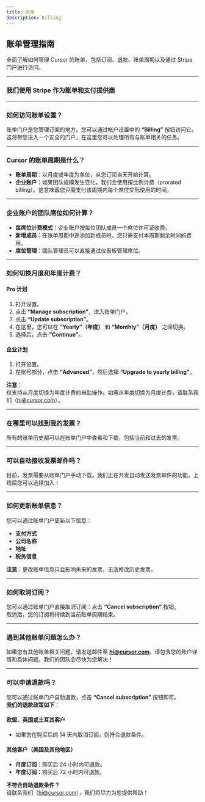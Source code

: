 ```yaml
---
title: 账单
description: Billing
---
```


## 账单管理指南

全面了解如何管理 Cursor 的账单，包括订阅、退款、账单周期以及通过 Stripe 门户进行访问。

---

### 我们使用 Stripe 作为账单和支付提供商

---

### **如何访问账单设置？**

账单门户是您管理订阅的地方。您可以通过帐户设置中的 **“Billing”** 按钮访问它。这将带您进入一个安全的门户，在这里您可以处理所有与账单相关的任务。

---

### **Cursor 的账单周期是什么？**

- **账单周期**：以月度或年度为单位，从您订阅当天开始计算。  
- **企业账户**：如果团队规模发生变化，我们会使用按比例计费（prorated billing）。这意味着您只需支付该周期内每个席位实际使用的时间。

---

### **企业账户的团队席位如何计算？**

- **每席位计费模式**：企业账户按每位团队成员一个席位许可证收费。  
- **新增成员**：在账单周期中途添加新成员时，您只需支付本周期剩余时间的费用。  
- **席位管理**：团队管理员可以直接通过仪表板管理席位。

---

### **如何切换月度和年度计费？**

#### **Pro 计划**  
1. 打开设置。  
2. 点击 **“Manage subscription”**，进入账单门户。  
3. 点击 **“Update subscription”**。  
4. 在这里，您可以在 **“Yearly”（年度）** 和 **“Monthly”（月度）** 之间切换。  
5. 选择后，点击 **“Continue”**。

#### **企业计划**  
1. 打开设置。  
2. 在账号部分，点击 **“Advanced”**，然后选择 **“Upgrade to yearly billing”**。

**注意**：  
仅支持从月度切换为年度计费的自助操作。如需从年度切换为月度计费，请联系我们（hi@cursor.com）。

---

### **在哪里可以找到我的发票？**

所有的账单历史都可以在账单门户中查看和下载，包括当前和过去的发票。

---

### **可以自动接收发票邮件吗？**

目前，发票需要从账单门户手动下载。我们正在开发自动发送发票邮件的功能，上线后您可以选择加入！

---

### **如何更新账单信息？**

您可以通过账单门户更新以下信息：  
- **支付方式**  
- **公司名称**  
- **地址**  
- **税务信息**  

**注意**：更改账单信息只会影响未来的发票，无法修改历史发票。

---

### **如何取消订阅？**

您可以通过账单门户直接取消订阅：点击 **“Cancel subscription”** 按钮。  
取消后，您的订阅将持续到当前账单周期结束。

---

### **遇到其他账单问题怎么办？**

如果您有其他账单相关问题，请发送邮件至 **hi@cursor.com**。请包含您的账户详情和具体问题，我们的团队会尽快为您解决！

---

### **可以申请退款吗？**

您可以通过账单门户自助退款，点击 **“Cancel subscription”** 按钮即可。  
**我们的退款政策如下**：

#### **欧盟、英国或土耳其客户**  
- 如果您在购买后的 14 天内取消订阅，则符合退款条件。

#### **其他客户（美国及其他地区）**  
- **月度订阅**：购买后 24 小时内可退款。  
- **年度订阅**：购买后 72 小时内可退款。

**不符合自助退款条件？**  
请联系我们（hi@cursor.com），我们将尽力为您提供帮助！
